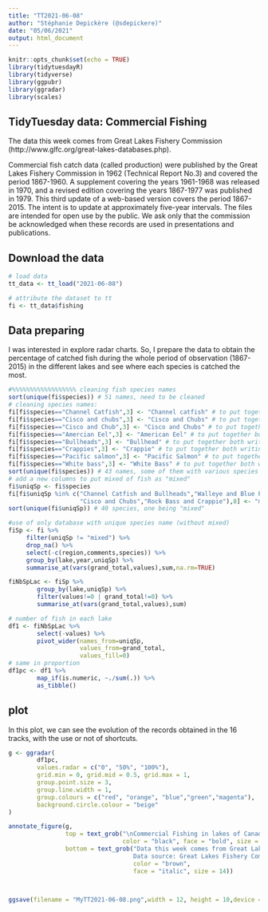 ---
title: "TT2021-06-08"
author: "Stéphanie Depickère (@sdepickere)"
date: "05/06/2021"
output: html_document
---

```{r setup, include=FALSE}
knitr::opts_chunk$set(echo = TRUE)
library(tidytuesdayR)
library(tidyverse)
library(ggpubr)
library(ggradar)
library(scales)
```

## TidyTuesday data: Commercial Fishing

The data this week comes from Great Lakes Fishery Commission (http://www.glfc.org/great-lakes-databases.php).

Commercial fish catch data (called production) were published by the Great Lakes Fishery Commission in 1962 (Technical Report No.3) and covered the period 1867-1960. A supplement covering the years 1961-1968 was released in 1970, and a revised edition covering the years 1867-1977 was published in 1979. This third update of a web-based version covers the period 1867-2015. The intent is to update at approximately five-year intervals. The files are intended for open use by the public. We ask only that the commission be acknowledged when these records are used in presentations and publications.

## Download the data

```{r data, message=FALSE}
# load data
tt_data <- tt_load("2021-06-08")

# attribute the dataset to tt
fi <- tt_data$fishing

```

## Data preparing

I was interested in explore radar charts. So, I prepare the data to obtain the percentage of catched fish during the whole period of observation (1867-2015) in the different lakes and see where each species is catched the most. 

```{r datazip, results='hide', warning=FALSE}
#%%%%%%%%%%%%%%%%%% cleaning fish species names
sort(unique(fi$species)) # 51 names, need to be cleaned
# cleaning species names:
fi[fi$species=="Channel Catfish",3] <- "Channel catfish" # to put together both writing
fi[fi$species=="Cisco and chubs",3] <- "Cisco and Chubs" # to put together both writing
fi[fi$species=="Cisco and Chub",3] <- "Cisco and Chubs" # to put together both writing
fi[fi$species=="Amercian Eel",3] <- "American Eel" # to put together both writing
fi[fi$species=="Bullheads",3] <- "Bullhead" # to put together both writing
fi[fi$species=="Crappies",3] <- "Crappie" # to put together both writing
fi[fi$species=="Pacific salmon",3] <- "Pacific Salmon" # to put together both writing
fi[fi$species=="White bass",3] <- "White Bass" # to put together both writing
sort(unique(fi$species)) # 43 names, some of them with various species together
# add a new columns to put mixed of fish as "mixed"
fi$uniqSp <- fi$species
fi[fi$uniqSp %in% c("Channel Catfish and Bullheads","Walleye and Blue Pike",
                    "Cisco and Chubs","Rock Bass and Crappie"),8] <- "mixed"
sort(unique(fi$uniqSp)) # 40 species, one being "mixed"

#use of only database with unique species name (without mixed)
fiSp <- fi %>%
     filter(uniqSp != "mixed") %>%
     drop_na() %>%
     select(-c(region,comments,species)) %>%
     group_by(lake,year,uniqSp) %>%
     summarise_at(vars(grand_total,values),sum,na.rm=TRUE)

fiNbSpLac <- fiSp %>%
        group_by(lake,uniqSp) %>%
        filter(values!=0 | grand_total!=0) %>%
        summarise_at(vars(grand_total,values),sum)

# number of fish in each lake
df1 <- fiNbSpLac %>%
        select(-values) %>%
        pivot_wider(names_from=uniqSp,
                    values_from=grand_total,
                    values_fill=0)
# same in proportion
df1pc <- df1 %>%
        map_if(is.numeric, ~./sum(.)) %>%
        as_tibble()
```

## plot

In this plot, we can see the evolution of the records obtained in the 16 tracks, with the use or not of shortcuts. 

```{r plot, fig.width=15, fig.height=12, warning=FALSE}
g <- ggradar(
        df1pc, 
        values.radar = c("0", "50%", "100%"),
        grid.min = 0, grid.mid = 0.5, grid.max = 1,
        group.point.size = 3,
        group.line.width = 1,
        group.colours = c("red", "orange", "blue","green","magenta"),
        background.circle.colour = "beige"
)

annotate_figure(g,
                top = text_grob("\nCommercial Fishing in lakes of Canada and USA: percentage of captured fish species (1867-2015)", 
                                color = "black", face = "bold", size = 18),
                bottom = text_grob("Data this week comes from Great Lakes Fishery Commission. In this radar chart, we can appreciate \nthe percentage of each fish species caught in each lake. \nLake Saint Clair has very small records compared to others. It seems that species are significantly more present in some lakes.\n Chubs, Lake Sturgeon, and Bullhead were catched in 2 lakes at around 50% in each.\n
                                   Data source: Great Lakes Fishery Commission, Visualization: Stéphanie Depickère, June 2021", 
                                   color = "brown",
                                   face = "italic", size = 14))   



ggsave(filename = "MyTT2021-06-08.png",width = 12, height = 10,device = "png")


```

